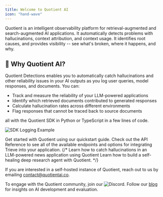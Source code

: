 ```yaml
---
title: Welcome to Quotient AI
icon: "hand-wave"
---
```


Quotient is an intelligent observability platform for retrieval-augmented and search-augmented AI applications. It automatically detects problems with hallucinations, context attribution, and context usage. It identifies root causes, and provides visibility -- see what's broken, where it happens, and why.

## 🧠 Why Quotient AI?

Quotient Detections enables you to automatically catch hallucinations and other reliability issues in your AI outputs as you log user queries, model responses, and documents. You can:

- Track and measure the reliability of your LLM-powered applications
- Identify which retrieved documents contributed to generated responses
- Calculate hallucination rates across different environments
- Flag responses that cannot be traced back to source documents

all with the Quotient SDK in Python or TypeScript in a few lines of code.

![SDK Logging Example](../assets/sdk-logging.png)

<CardGroup cols={2}>
  <Card title="Quickstart" icon="play" href="/main/quickstart">
    Get started with Quotient using our quickstart guide.
  </Card>
  <Card title="API Reference" icon="webhook" href="/api-reference">
    Check out the API Reference to see all of the available endpoints and options for integrating Trieve into your application.
  </Card>
  {/* <Card title="Catch Hallucinations in News Aggregators" icon="user-doctor" href="/examples/job-board">
    Learn how to catch hallucinations in an LLM-powered news application using Quotient
  </Card>
  <Card title="Build a Self-Healing Deep Research Agent" icon="cart-shopping" href="/examples/ecommerce">
    Learn how to build a self-healing deep research agent with Quotient.
  </Card> */}
</CardGroup>


If you are interested in a self-hosted instance of Quotient, reach out to us by emailing contact@quotientai.co.

To engage with the Quotient community, join our ![Discord](https://discord.gg/YeJzANpntv). Follow our [blog](https://www.quotientai.co/blog-index) for insights on AI development and evaluation.


